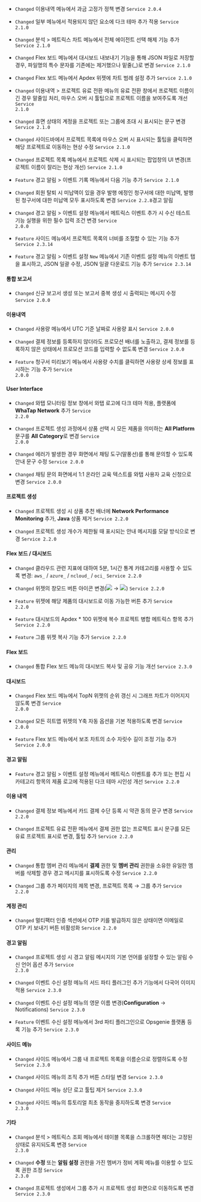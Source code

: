 
- <code class="Changed">Changed</code> <span class="uitext">이용내역</span> 메뉴에서 과금 고정가 정책 변경 <code class='changelog-service'>Service 2.0.4​</code>

- <code class="Changed">Changed</code> 일부 메뉴에서 적용되지 않던 요소에 다크 테마 추가 적용 <code class='changelog-service'>Service 2.1.0​</code>

- <code class="Changed">Changed</code> <span class="uitext">분석</span> &gt; <span class="uitext">메트릭스 차트</span> 메뉴에서 전체 에이전트 선택 해제 기능 추가 <code class='changelog-service'>Service 2.1.0​</code>

- <code class="Changed">Changed</code> <span class="uitext">Flex 보드</span> 메뉴에서 대시보드 내보내기 기능을 통해 JSON 파일로 저장할 경우, 파일명의 특수 문자를 기존에는 제거했으나 밑줄(_)로 변경 <code class='changelog-service'>Service 2.1.0​</code>

- <code class="Changed">Changed</code> <span class="uitext">Flex 보드</span> 메뉴에서 <span class="uitext">Apdex</span> 위젯에 차트 범례 설정 추가 <code class='changelog-service'>Service 2.1.0​</code>

- <code class="Changed">Changed</code> <span class="uitext">이용내역</span> &gt; <span class="uitext">프로젝트 유료 전환</span> 메뉴의 <span class="uitext">유료 전환</span> 창에서 프로젝트 이름이 긴 경우 말줄임 처리, 마우스 오버 시 툴팁으로 프로젝트 이름을 보여주도록 개선 <code class='changelog-service'>Service 2.1.0​</code>

- <code class="Changed">Changed</code> 휴면 상태의 계정을 프로젝트 또는 그룹에 초대 시 표시되는 문구 변경 <code class='changelog-service'>Service 2.1.0​</code>

- <code class="Changed">Changed</code> 사이드바에서 프로젝트 목록에 마우스 오버 시 표시되는 툴팁을 클릭하면 해당 프로젝트로 이동하는 현상 수정 <code class='changelog-service'>Service 2.1.0​</code>

- <code class="Changed">Changed</code> <span class="uitext">프로젝트 목록</span> 메뉴에서 프로젝트 삭제 시 표시되는 팝업창의 UI 변경(프로젝트 이름이 잘리는 현상 개선) <code class='changelog-service'>Service 2.1.0​</code>

- <code class="Feature">Feature</code> <span class="uitext">경고 알림</span> &gt; <span class="uitext">이벤트 기록</span> 메뉴에서 다음 기능 추가 <code class='changelog-service'>Service 2.1.0​</code>

- <code class="Changed">Changed</code> 회원 탈퇴 시 미납액이 있을 경우 발행 에정인 청구서에 대한 미납액, 발행된 청구서에 대한 미납액 모두 표시하도록 변경 <code class='changelog-service'>Service 2.2.8​</code>경고 알림​

- <code class="Changed">Changed</code> <span class="uitext">경고 알림</span> &gt; <span class="uitext">이벤트 설정</span> 메뉴에서 메트릭스 이벤트 추가 시 <span class="uitext">수신 테스트</span> 기능 실행을 위한 필수 입력 조건 변경 <code class='changelog-service'>Service 2.0.0​</code>

- <code class="Feature">Feature</code> 사이드 메뉴에서 프로젝트 목록의 너비를 조절할 수 있는 기능 추가 <code class='changelog-service'>Service 2.3.14​</code>

- <code class="Feature">Feature</code> <span class="uitext">경고 알림</span> &gt; <span class="uitext">이벤트 설정</span> <code class="newfunc">New</code> 메뉴에서 기존 이벤트 설정 메뉴의 이벤트 탭을 표시하고, <span class="uitext">JSON 일괄 수정</span>, <span class="uitext">JSON 일괄 다운로드</span> 기능 추가 <code class='changelog-service'>Service 2.3.14​</code>

#### 통합 보고서​

- <code class="Changed">Changed</code> 신규 보고서 생성 또는 보고서 중복 생성 시 출력되는 메시지 수정 <code class='changelog-service'>Service 2.0.0​</code>

#### 이용내역​

- <code class="Changed">Changed</code> <span class="uitext">사용량</span> 메뉴에서 UTC 기준 날짜로 사용량 표시 <code class='changelog-service'>Service 2.0.0​</code>

- <code class="Changed">Changed</code> 결제 정보를 등록하지 않더라도 프로모션 배너를 노출하고, 결제 정보를 등록하지 않은 상태에서 프로모션 코드를 입력할 수 없도록 변경 <code class='changelog-service'>Service 2.0.0​</code>

- <code class="Feature">Feature</code> <span class="uitext">청구서 미리보기</span> 메뉴에서 사용량 수치를 클릭하면 사용량 상세 정보를 표시하는 기능 추가 <code class='changelog-service'>Service 2.0.0​</code>

#### User Interface​

- <code class="Changed">Changed</code> <span class="uitext">와탭 모니터링 정보</span> 창에서 와탭 로고에 다크 테마 적용, 플랫폼에 <b>WhaTap Network</b> 추가 <code class='changelog-service'>Service 2.2.0​</code>

- <code class="Changed">Changed</code> 프로젝트 생성 과정에서 상품 선택 시 모든 제품을 의미하는 <b>All Platform</b> 문구를 <b>All Category</b>로 변경 <code class='changelog-service'>Service 2.0.0​</code>

- <code class="Changed">Changed</code> 에러가 발생한 경우 화면에서 채팅 도구(말풍선)를 통해 문의할 수 있도록 안내 문구 수정 <code class='changelog-service'>Service 2.0.0​</code>

- <code class="Changed">Changed</code> 채팅 문의 화면에서 <span class="b500">1:1 온라인 교육</span> 텍스트를 <span class="uitext">와탭 사용자 교육 신청</span>으로 변경 <code class='changelog-service'>Service 2.0.0​</code>

#### 프로젝트 생성​

- <code class="Changed">Changed</code> 프로젝트 생성 시 상품 추천 배너에 <b>Network Performance Monitoring</b> 추가, <b>Java</b> 상품 제거 <code class='changelog-service'>Service 2.2.0​</code>

- <code class="Changed">Changed</code> 프로젝트 생성 개수가 제한될 때 표시되는 안내 메시지를 모달 방식으로 변경 <code class='changelog-service'>Service 2.2.0​</code>

#### Flex 보드 / 대시보드​

- <code class="Changed">Changed</code> 클라우드 관련 지표에 대하여 5분, 1시간 통계 카테고리를 사용할 수 있도록 변경: <code>aws_</code> / <code>azure_</code> / <code>ncloud_</code> / <code>oci_</code> <code class='changelog-service'>Service 2.2.0​</code>

- <code class="Changed">Changed</code> 위젯의 창모드 버튼 아이콘 변경(<img loading="lazy" src="/img/ico-export.svg" class="ico" width="auto" height="auto"></img> → <img loading="lazy" src="/img/ic-popup.svg" class="ico" width="auto" height="auto"></img>) <code class='changelog-service'>Service 2.2.0​</code>

- <code class="Feature">Feature</code> 위젯에 해당 제품의 대시보드로 이동 가능한 버튼 추가 <code class='changelog-service'>Service 2.2.0​</code>

- <code class="Feature">Feature</code> 대시보드의 Apdex * 100 위젯에 <span class="uitext">복수 프로젝트 병합</span> 메트릭스 항목 추가 <code class='changelog-service'>Service 2.2.0​</code>

- <code class="Feature">Feature</code> 그룹 위젯 복사 기능 추가 <code class='changelog-service'>Service 2.2.0​</code>

#### Flex 보드​

- <code class="Changed">Changed</code> <span class="uitext">통합 Flex 보드</span> 메뉴의 대시보드 복사 및 공유 기능 개선 <code class='changelog-service'>Service 2.3.0​</code>

#### 대시보드

- <code class="Changed">Changed</code> <span class="uitext">Flex 보드</span> 메뉴에서 TopN 위젯의 순위 갱신 시 그래프 차트가 이어지지 않도록 변경 <code class='changelog-service'>Service 2.0.0​</code>

- <code class="Changed">Changed</code> 모든 <span class="uitext">히트맵</span> 위젯의 <span class="uitext">Y축 자동</span> 옵션을 기본 적용하도록 변경 <code class='changelog-service'>Service 2.0.0​</code>

- <code class="Feature">Feature</code> <span class="uitext">Flex 보드</span> 메뉴에서 보조 차트의 소수 자릿수 길이 조정 기능 추가 <code class='changelog-service'>Service 2.0.0​</code>

#### 경고 알림

- <code class="Feature">Feature</code> <span class="uitext">경고 알림</span> &gt; <span class="uitext">이벤트 설정</span> 메뉴에서 메트릭스 이벤트를 추가 또는 편집 시 <span class="uitext">카테고리</span> 항목의 제품 로고에 적용된 다크 테마 시인성 개선 <code class='changelog-service'>Service 2.2.0​</code>

#### 이용 내역​

- <code class="Changed">Changed</code> <span class="uitext">결제 정보</span> 메뉴에서 카드 결제 수단 등록 시 약관 동의 문구 변경 <code class='changelog-service'>Service 2.2.0​</code>

- <code class="Changed">Changed</code> <span class="uitext">프로젝트 유료 전환</span> 메뉴에서 <span class="b500">결제 권한 없는 프로젝트 표시</span> 문구를 <span class="uitext">모든 유료 프로젝트 표시</span>로 변경, 툴팁 추가 <code class='changelog-service'>Service 2.2.0​</code>

#### 관리​

- <code class="Changed">Changed</code> <span class="uitext">통합 멤버 관리</span> 메뉴에서 <b>결제</b> 권한 및 <b>멤버 관리</b> 권한을 소유한 유일한 멤버를 삭제할 경우 경고 메시지를 표시하도록 수정 <code class='changelog-service'>Service 2.2.0​</code>

- <code class="Changed">Changed</code> <span class="uitext">그룹 추가</span> 페이지의 제목 변경, <span class="b500">프로젝트 목록</span> → <span class="uitext">그룹 추가</span> <code class='changelog-service'>Service 2.2.0​</code>

#### 계정 관리​

- <code class="Changed">Changed</code> <span class="uitext">멀티팩터 인증</span> 섹션에서 OTP 키를 발급하지 않은 상태이면 <span class="uitext">이메일로 OTP 키 보내기</span> 버튼 비활성화 <code class='changelog-service'>Service 2.2.0​</code>

#### 경고 알림​

- <code class="Changed">Changed</code> 프로젝트 생성 시 경고 알림 메시지의 기본 언어를 설정할 수 있는 <span class="uitext">알림 수신 언어</span> 옵션 추가 <code class='changelog-service'>Service 2.3.0​</code>

- <code class="Changed">Changed</code> <span class="uitext">이벤트 수신 설정</span> 메뉴의 <span class="uitext">서드 파티 플러그인 추가</span> 기능에서 다국어 이미지 적용 <code class='changelog-service'>Service 2.3.0​</code>

- <code class="Changed">Changed</code> <span class="uitext">이벤트 수신 설정</span> 메뉴의 영문 이름 변경(<b>Configuration</b> → <span class="uitext">Notifications</span>) <code class='changelog-service'>Service 2.3.0​</code>

- <code class="Feature">Feature</code> <span class="uitext">이벤트 수신 설정</span> 메뉴에서 3rd 파티 플러그인으로 Opsgenie 플랫폼 등록 기능 추가 <code class='changelog-service'>Service 2.3.0​</code>

#### 사이드 메뉴​

- <code class="Changed">Changed</code> 사이드 메뉴에서 그룹 내 프로젝트 목록을 이름순으로 정렬하도록 수정 <code class='changelog-service'>Service 2.3.0​</code>

- <code class="Changed">Changed</code> 사이드 메뉴의 <span class="uitext">조직</span> 추가 버튼 스타일 변경 <code class='changelog-service'>Service 2.3.0​</code>

- <code class="Changed">Changed</code> 사이드 메뉴 상단 로고 툴팁 제거 <code class='changelog-service'>Service 2.3.0​</code>

- <code class="Changed">Changed</code> 사이드 메뉴의 튜토리얼 최초 동작을 중지하도록 변경 <code class='changelog-service'>Service 2.3.0​</code>

#### 기타​

- <code class="Changed">Changed</code> <span class="uitext">분석</span> &gt; <span class="uitext">메트릭스 조회</span> 메뉴에서 테이블 목록을 스크롤하면 헤더는 고정된 상태로 유지되도록 변경 <code class='changelog-service'>Service 2.3.0​</code>

- <code class="Changed">Changed</code> <b>수정</b> 또는 <b>알림 설정</b> 권한을 가진 멤버가 <span class="uitext">정비 계획</span> 메뉴를 이용할 수 있도록 권한 조정 <code class='changelog-service'>Service 2.3.0​</code>

- <code class="Changed">Changed</code> 프로젝트 생성에서 그룹 추가 시 프로젝트 생성 화면으로 이동하도록 변경 <code class='changelog-service'>Service 2.3.0​</code>

